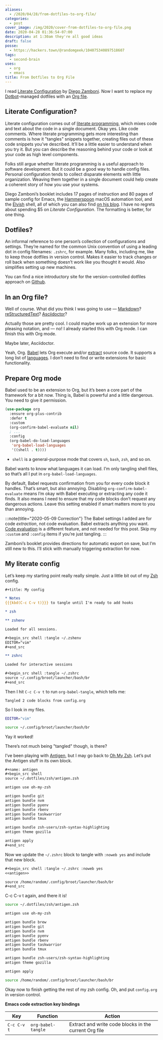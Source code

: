 ```yaml
---
aliases:
  - /2020/04/28/from-dotfiles-to-org-file/
categories:
  - post
cover_image: /img/2020/cover-from-dotfiles-to-org-file.png
date: 2020-04-28 01:36:54-07:00
description: at 1:30am they're all good ideas
draft: false
posse:
  - https://hackers.town/@randomgeek/104075340897518607
tags:
  - second-brain
uses:
  - org
  - emacs
title: From Dotfiles to Org File
---
```


I read [Literate Configuration](https://leanpub.com/lit-config/) by
[Diego Zamboni](https://zzamboni.org/). Now I want to replace my
[Dotbot](https://github.com/anishathalye/dotbot)-managed dotfiles with
an [Org file](https://orgmode.org/).

## Literate Configuration?

Literate configuration comes out of [literate
programming](http://literateprogramming.com/index.html), which mixes
code and text about the code in a single document. Okay yes. Like code
comments. Where literate programming gets more interesting than comments
is how it "tangles" snippets together, creating files out of these code
snippets you’ve described. It’ll be a little easier to understand when
you try it. But you can describe the reasoning behind your code or look
at your code as high level components.

Folks still argue whether literate programming is a useful approach to
software development. But it could be a good way to handle config files.
Personal configuration tends to collect disparate elements with little
organization. Weaving them together in a single document could help
create a coherent story of how you use your systems.

Diego Zamboni’s booklet includes 17 pages of instruction and 80 pages of
sample config for Emacs, the [Hammerspoon](https://www.hammerspoon.org/)
macOS automation tool, and the [Elvish](https://elv.sh/) shell, all of
which you can also find [on his
blog](https://zzamboni.org/post/2017-12-17-my-emacs-configuration-with-commentary/).
I have no regrets about spending $5 on *Literate Configuration*. The
formatting is better, for one thing.

## Dotfiles?

An informal reference to one person’s collection of configurations and
settings. They’re named for the common Unix convention of using a
leading dot in config filenames: `.zshrc`, for example. Many folks,
including me, like to keep those dotfiles in version control. Makes it
easier to track changes or roll back when something doesn’t work like
you thought it would. Also simplifies setting up new machines.

You can find a nice introductory site for the version-controlled
dotfiles approach on [Github](https://dotfiles.github.io/).

## In an Org file?

Well of course. What did you think I was going to
use — [Markdown](https://github.com/jostylr/literate-programming)?
[reStructuredText](https://slott56.github.io/PyLit-3/_build/html/index.html)?
[Asciidoctor](https://aimlesslygoingforward.com/blog/2019/10/02/roguelike-tutorial-up-to-date-and-literate/)?

Actually those are pretty cool. I could maybe work up an extension for
more pleasing notation, and — no! I already started this with Org mode.
I can finish this with Org mode.

Maybe later, Asciidoctor.

Yeah, Org. [Babel](https://orgmode.org/worg/org-contrib/babel/) lets Org
execute and/or
[extract](https://orgmode.org/manual/Extracting-Source-Code.html#Extracting-Source-Code)
source code. It supports a long list of
[languages](https://orgmode.org/worg/org-contrib/babel/languages.html).
I don’t need to find or write extensions for basic functionality.

## Prepare Org mode

Babel used to be an extension to Org, but it’s been a core part of the
framework for a bit now. Thing is, Babel is powerful and a little
dangerous. You need to give it permission.

```lisp title="~/.emacs"
(use-package org
  :ensure org-plus-contrib
  :defer t
  :custom
  (org-confirm-babel-evaluate nil)
  ; ...
  :config
  (org-babel-do-load-languages
   'org-babel-load-languages
   '((shell . t)))) 
```

- `shell` is a general-purpose mode that covers `sh`, `bash`, `zsh`,
  and so on.

Babel wants to know what languages it can load. I’m only tangling shell
files, so that’s all I put in `org-babel-load-languages`.

By default, Babel requests confirmation from you for every code block it
handles. That’s smart, but also annoying. Disabling
`org-confirm-babel-evaluate` means I’m okay with Babel executing or
extracting any code it finds. It also means I need to ensure that my
code blocks don’t request any dangerous actions. Leave this setting
enabled if smart matters more to you than annoying.

:::note{title="2020-05-09 Correction"}
The Babel settings I added are for code *extraction*, not code
evaluation. Babel extracts anything you want. [Code
evaluation](https://orgmode.org/manual/Evaluating-Code-Blocks.html#Evaluating-Code-Blocks)
is a different feature, and not needed for this post. Skip my
`:custom` and `:config` items if you’re just tangling.
:::

Zamboni’s booklet provides directions for automatic export on save, but
I’m still new to this. I’ll stick with manually triggering extraction
for now.

## My literate config

Let’s keep my starting point really really simple. Just a little bit out
of my [Zsh](https://www.zsh.org/) config.

```org title="config.org"
#+title: My config

* Notes
{{{kbd(C-c C-v t)}}} to tangle until I'm ready to add hooks

* zsh

** zshenv

Loaded for all sessions.

#+begin_src shell :tangle ~/.zshenv
EDITOR="vim"
#+end_src

** zshrc

Loaded for interactive sessions

#+begin_src shell :tangle ~/.zshrc
source ~/.config/broot/launcher/bash/br
#+end_src
```

Then I hit `C-c C-v t` to run `org-babel-tangle`, which tells me:

```
Tangled 2 code blocks from config.org
```

So I look in my files.

```zsh title="~/.zshenv"
EDITOR="vim"
```

```zsh title="~/.zshrc"
source ~/.config/broot/launcher/bash/br
```

Yay it worked!

There’s not much being "tangled" though, is there?

I’ve been playing with [Antigen](https://antigen.sharats.me/), but I may
go back to [Oh My Zsh](https://ohmyz.sh/). Let’s put the Antigen stuff
in its own block.

```org
#+name: antigen
#+begin_src shell
source ~/.dotfiles/zsh/antigen.zsh

antigen use oh-my-zsh

antigen bundle git
antigen bundle nvm
antigen bundle pyenv
antigen bundle rbenv
antigen bundle taskwarrior
antigen bundle tmux

antigen bundle zsh-users/zsh-syntax-highlighting
antigen theme gozilla

antigen apply
#+end_src
```

Now we update the `~/.zshrc` block to tangle with `:noweb yes` and
include that new block.

```org
#+begin_src shell :tangle ~/.zshrc :noweb yes
<<antigen>>

source /home/random/.config/broot/launcher/bash/br
#+end_src
```

C-c C-v t again, and there it is\!

```zsh title="~/.zshrc"
source ~/.dotfiles/zsh/antigen.zsh

antigen use oh-my-zsh

antigen bundle brew
antigen bundle git
antigen bundle nvm
antigen bundle pyenv
antigen bundle rbenv
antigen bundle taskwarrior
antigen bundle tmux

antigen bundle zsh-users/zsh-syntax-highlighting
antigen theme gozilla

antigen apply

source /home/random/.config/broot/launcher/bash/br
```

Okay now to finish getting the rest of my zsh config. Oh, and put
`config.org` in version control.

**Emacs code extraction key bindings**

| Key         | Function           | Action                                                |
| ----------- | ------------------ | ----------------------------------------------------- |
| `C-c C-v t` | `org-babel-tangle` | Extract and write code blocks in the current Org file |
